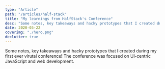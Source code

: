 ```yaml
---
type: "Article"
path: "/articles/half-stack"
title: "My learnings from HalfStack's Conference"
desc: "Some notes, key takeaways and hacky prototypes that I created during my first ever virutal conference! The conference was focused on UI-centric JavaScript and web development."
date: 2020-05-22
coverimg: "./hero.png"
declutter: true
---
```



Some notes, key takeaways and hacky prototypes that I created during my first ever virutal conference! The conference was focused on UI-centric JavaScript and web development.

<HalfConfPoster />

